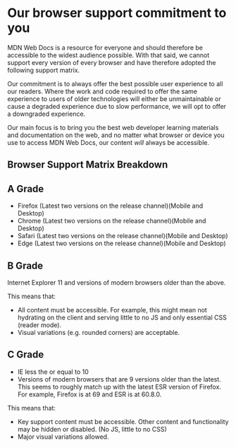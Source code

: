 
<Meta title="Docs/Browser Support Matrix" />

# Our browser support commitment to you

MDN Web Docs is a resource for everyone and should therefore be accessible to the widest audience possible. With that said, we cannot support every version of every browser and have therefore adopted the following support matrix.

Our commitment is to always offer the best possible user experience to all our readers. Where the work and code required to offer the same experience to users of older technologies will either be unmaintainable or cause a degraded experience due to slow performance, we will opt to offer a downgraded experience.

Our main focus is to bring you the best web developer learning materials and documentation on the web, and no matter what browser or device you use to access MDN Web Docs, our content _will_ always be accessible.

## Browser Support Matrix Breakdown

## A Grade

- Firefox (Latest two versions on the release channel)(Mobile and Desktop)
- Chrome (Latest two versions on the release channel)(Mobile and Desktop)
- Safari (Latest two versions on the release channel)(Mobile and Desktop)
- Edge (Latest two versions on the release channel)(Mobile and Desktop)

## B Grade

Internet Explorer 11 and versions of modern browsers older than the above.

This means that:

- All content must be accessible. For example, this might mean not hydrating on the client and serving little to no JS and only essential CSS (reader mode).
- Visual variations (e.g. rounded corners) are acceptable.

## C Grade

- IE less the or equal to 10
- Versions of modern browsers that are 9 versions older than the latest. This seems to roughly match up with the latest ESR version of Firefox. For example, Firefox is at 69 and ESR is at 60.8.0.

This means that:

- Key support content must be accessible. Other content and functionality may be hidden or disabled. (No JS, little to no CSS)
- Major visual variations allowed.
